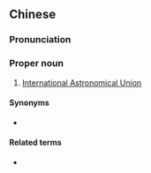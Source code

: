 ==Chinese==
{{zh-forms|s=国际天文联会|type=222}}

===Pronunciation===
{{zh-pron
|m=Guójì tiānwén liánhuì
|cat=pn
}}

===Proper noun===
{{zh-proper noun}}

# {{lb|zh|astronomy}} [[w:International Astronomical Union|International Astronomical Union]]

====Synonyms====
* {{zh-l|國際天文學聯會}}

====Related terms====
* {{zh-l|國際天文學大會}}

{{zh-cat|Astronomy}}